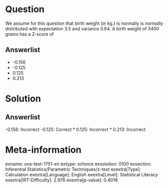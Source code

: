 Question
========

We assume for this question that birth weight (in kg.) is normally is normally distributed with expectation 3.5 and variance 0.64. A birth weight of 3400 grams has a Z-score of

Answerlist
----------

* -0.156
* -0.125
* 0.125
* 0.213

Solution
========

Answerlist
----------

-0.156: Incorrect
-0.125: Correct
* 0.125: Incorrect
* 0.213: Incorrect

Meta-information
================
exname: uva-test-1751-en
extype: schoice
exsolution: 0100
exsection: Inferential Statistics/Parametric Techniques/z-test
exextra[Type]: Calculation
exextra[Language]: English
exextra[Level]: Statistical Literacy
exextra[IRT-Difficulty]: 2.976
exextra[p-value]: 0.4018
